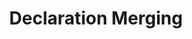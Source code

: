---
id: "ts_tf_hard_011"
questionType: "TRUE_FALSE"
title: "Declaration Merging"
statement: "TypeScript allows interfaces with the same name to merge their declarations."
difficulty: "HARD"
category: "Type Script"
correctAnswer: true
explanation: "Declaration merging combines multiple interface declarations into one."
---